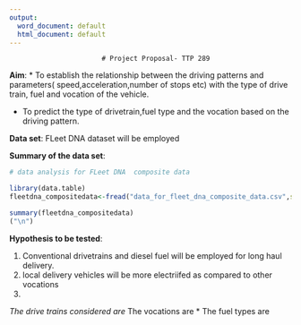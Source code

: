 ---
output:
  word_document: default
  html_document: default
---


                           # Project Proposal- TTP 289

**Aim**: 
* To establish the relationship between the driving patterns and parameters( speed,acceleration,number of stops etc) with the type of drive train, fuel and vocation of the vehicle.

* To predict the type of drivetrain,fuel type and the vocation based on the driving pattern.

**Data set**: FLeet DNA dataset will be employed


**Summary of the data set**:


```{r,echo=FALSE}


# data analysis for FLeet DNA  composite data

library(data.table)
fleetdna_compositedata<-fread("data_for_fleet_dna_composite_data.csv",stringsAsFactors = FALSE)

summary(fleetdna_compositedata)
("\n")

```


**Hypothesis to be tested**:

1.	Conventional drivetrains and diesel fuel will be employed for long haul delivery.
2.  local delivery vehicles will be more electriifed as compared to other vocations
3. 

*The drive trains considered are
* The vocations are
* The fuel types are



